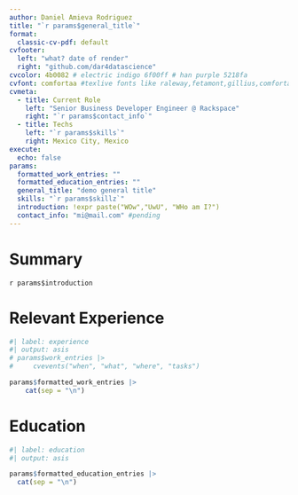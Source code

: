 ```yaml
---
author: Daniel Amieva Rodriguez
title: "`r params$general_title`"
format:
  classic-cv-pdf: default
cvfooter:
  left: "what? date of render"
  right: "github.com/dar4datascience"
cvcolor: 4b0082 # electric indigo 6f00ff # han purple 5218fa
cvfont: comfortaa #texlive fonts like raleway,fetamont,gillius,comfortaa
cvmeta:
  - title: Current Role
    left: "Senior Business Developer Engineer @ Rackspace"
    right: "`r params$contact_info`" 
  - title: Techs
    left: "`r params$skills`" 
    right: Mexico City, Mexico
execute:
  echo: false
params:
  formatted_work_entries: ""
  formatted_education_entries: ""
  general_title: "demo general title"
  skills: "`r params$skillz`"
  introduction: !expr paste("WOw","UwU", "WHo am I?")
  contact_info: "mi@mail.com" #pending
---
```


# Summary 

`r params$introduction`

# Relevant Experience


```r
#| label: experience
#| output: asis
# params$work_entries |>
#     cvevents("when", "what", "where", "tasks")

params$formatted_work_entries |>
    cat(sep = "\n")
```

# Education

```r
#| label: education
#| output: asis

params$formatted_education_entries |>
  cat(sep = "\n")

```
